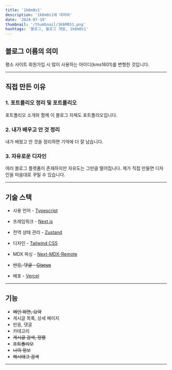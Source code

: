 ```yaml
---
title: '1k6m0s1'
description: '1k6m0s1에 대하여'
date: '2024-07-19'
thumbnail: '/thumbnail/1K6M0S1.png'
hashtags: '블로그, 블로그 개발, 1k6m0s1'
---
```


## 블로그 이름의 의미

평소 사이트 회원가입 시 많이 사용하는 아이디(kms1601)를 변형한 것입니다.

---

## 직접 만든 이유

### 1. 포트폴리오 정리 및 포트폴리오

포트폴리오 소개와 함께 이 블로그 자체도 포트폴리오입니다.

### 2. 내가 배우고 안 것 정리

내가 배웠고 안 것을 정리하면 기억에 더 잘 남습니다.

### 3. 자유로운 디자인

여러 블로그 플랫폼이 존재하지만 자유도는 그만큼 떨어집니다. 제가 직접 만들면 디자인을 마음대로 꾸밀 수 있습니다.

---

## 기술 스택

- 사용 언어 - [Typescript](https://www.typescriptlang.org/)

- 프레임워크 - [Next.js](https://nextjs.org/)

- 전역 상태 관리 - [Zustand](https://zustand-demo.pmnd.rs/)

- 디자인 - [Tailwind CSS](https://tailwindcss.com/)

- MDX 파싱 - [Next-MDX-Remote](https://github.com/hashicorp/next-mdx-remote#react-server-components-rsc--nextjs-app-directory-support)

-  ~~반응, 댓글 - [Giscus](https://giscus.app/)~~

- 배포 - [Vercel](https://vercel.com/)

---

## 기능

- ~~메인 화면, 요약~~
- 게시글 목록, 상세 페이지
- 반응, 댓글
- 카테고리
- ~~게시글 검색, 정렬~~
- ~~포트폴리오~~
- ~~나의 정보~~
- ~~해시태그 검색~~

---